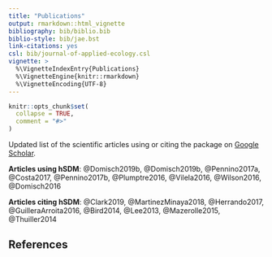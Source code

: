 ```yaml
---
title: "Publications"
output: rmarkdown::html_vignette
bibliography: bib/biblio.bib
biblio-style: bib/jae.bst
link-citations: yes
csl: bib/journal-of-applied-ecology.csl
vignette: >
  %\VignetteIndexEntry{Publications}
  %\VignetteEngine{knitr::rmarkdown}
  %\VignetteEncoding{UTF-8}
---
```


```r
knitr::opts_chunk$set(
  collapse = TRUE,
  comment = "#>"
)
```

Updated list of the scientific articles using or citing the package on [Google Scholar](https://scholar.google.fr/scholar?start=0&hl=fr&as_sdt=2005&cites=13416572550730321875&scipsc=).

**Articles using hSDM**: @Domisch2019b, @Domisch2019b, @Pennino2017a, @Costa2017, @Pennino2017b, @Plumptre2016, @Vilela2016, @Wilson2016, @Domisch2016

**Articles citing hSDM**: @Clark2019, @MartinezMinaya2018, @Herrando2017, @GuilleraArroita2016, @Bird2014, @Lee2013, @Mazerolle2015, @Thuiller2014

## References
